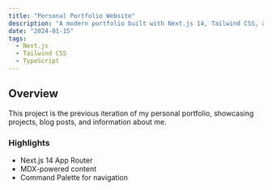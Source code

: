```yaml
---
title: "Personal Portfolio Website"
description: "A modern portfolio built with Next.js 14, Tailwind CSS, and TypeScript."
date: "2024-01-15"
tags:
  - Next.js
  - Tailwind CSS
  - TypeScript
---
```


## Overview

This project is the previous iteration of my personal portfolio, showcasing projects, blog posts, and information about me.

### Highlights

- Next.js 14 App Router
- MDX-powered content
- Command Palette for navigation